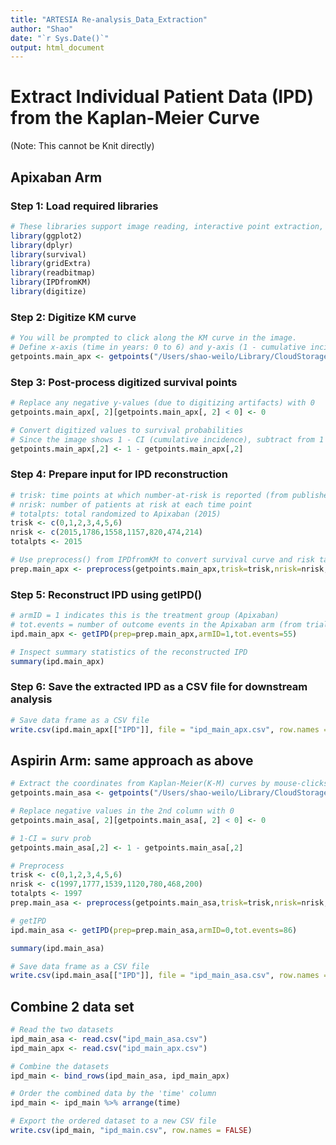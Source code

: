 ```yaml
---
title: "ARTESIA Re-analysis_Data_Extraction"
author: "Shao"
date: "`r Sys.Date()`"
output: html_document
---
```

# Extract Individual Patient Data (IPD) from the Kaplan-Meier Curve 
(Note: This cannot be Knit directly)

## Apixaban Arm
### Step 1: Load required libraries
```r
# These libraries support image reading, interactive point extraction, and IPD reconstruction
library(ggplot2)
library(dplyr)
library(survival)
library(gridExtra)
library(readbitmap)
library(IPDfromKM)
library(digitize)
```
### Step 2: Digitize KM curve
```r
# You will be prompted to click along the KM curve in the image.
# Define x-axis (time in years: 0 to 6) and y-axis (1 - cumulative incidence: 0 to 0.1) limits
getpoints.main_apx <- getpoints("/Users/shao-weilo/Library/CloudStorage/OneDrive-Personal/01 Harvard MPH/Dr. Shah/01 Artesia reanalysis/Re ARTESIA/ARTESIA inverse KM curve 2025-07-23.png", 0, 6, 0, 0.1)
```
### Step 3: Post-process digitized survival points
```r
# Replace any negative y-values (due to digitizing artifacts) with 0
getpoints.main_apx[, 2][getpoints.main_apx[, 2] < 0] <- 0

# Convert digitized values to survival probabilities
# Since the image shows 1 - CI (cumulative incidence), subtract from 1 to get survival probability
getpoints.main_apx[,2] <- 1 - getpoints.main_apx[,2]
```
### Step 4: Prepare input for IPD reconstruction
```r
# trisk: time points at which number-at-risk is reported (from published figure)
# nrisk: number of patients at risk at each time point
# totalpts: total randomized to Apixaban (2015)
trisk <- c(0,1,2,3,4,5,6)
nrisk <- c(2015,1786,1558,1157,820,474,214)
totalpts <- 2015

# Use preprocess() from IPDfromKM to convert survival curve and risk table into usable format
prep.main_apx <- preprocess(getpoints.main_apx,trisk=trisk,nrisk=nrisk,totalpts=totalpts,maxy=1)
```
### Step 5: Reconstruct IPD using getIPD()
```r
# armID = 1 indicates this is the treatment group (Apixaban)
# tot.events = number of outcome events in the Apixaban arm (from trial publication)
ipd.main_apx <- getIPD(prep=prep.main_apx,armID=1,tot.events=55)

# Inspect summary statistics of the reconstructed IPD
summary(ipd.main_apx)
```
### Step 6: Save the extracted IPD as a CSV file for downstream analysis
```r
# Save data frame as a CSV file
write.csv(ipd.main_apx[["IPD"]], file = "ipd_main_apx.csv", row.names = FALSE)
```



## Aspirin Arm: same approach as above
```r
# Extract the coordinates from Kaplan-Meier(K-M) curves by mouse-clicks
getpoints.main_asa <- getpoints("/Users/shao-weilo/Library/CloudStorage/OneDrive-Personal/01 Harvard MPH/Dr. Shah/01 Artesia reanalysis/Re ARTESIA/Subgroup_papers/Subgroup/Aspirin KM.png", 0, 6, 0, 0.1)
```

```r
# Replace negative values in the 2nd column with 0
getpoints.main_asa[, 2][getpoints.main_asa[, 2] < 0] <- 0

# 1-CI = surv prob
getpoints.main_asa[,2] <- 1 - getpoints.main_asa[,2]
```

```r
# Preprocess
trisk <- c(0,1,2,3,4,5,6)
nrisk <- c(1997,1777,1539,1120,780,468,200)
totalpts <- 1997
prep.main_asa <- preprocess(getpoints.main_asa,trisk=trisk,nrisk=nrisk,totalpts=totalpts,maxy=1)
```

```r
# getIPD
ipd.main_asa <- getIPD(prep=prep.main_asa,armID=0,tot.events=86)

summary(ipd.main_asa)

# Save data frame as a CSV file
write.csv(ipd.main_asa[["IPD"]], file = "ipd_main_asa.csv", row.names = FALSE)
```

## Combine 2 data set
```r
# Read the two datasets
ipd_main_asa <- read.csv("ipd_main_asa.csv")
ipd_main_apx <- read.csv("ipd_main_apx.csv")

# Combine the datasets
ipd_main <- bind_rows(ipd_main_asa, ipd_main_apx)

# Order the combined data by the 'time' column
ipd_main <- ipd_main %>% arrange(time)

# Export the ordered dataset to a new CSV file
write.csv(ipd_main, "ipd_main.csv", row.names = FALSE)
```